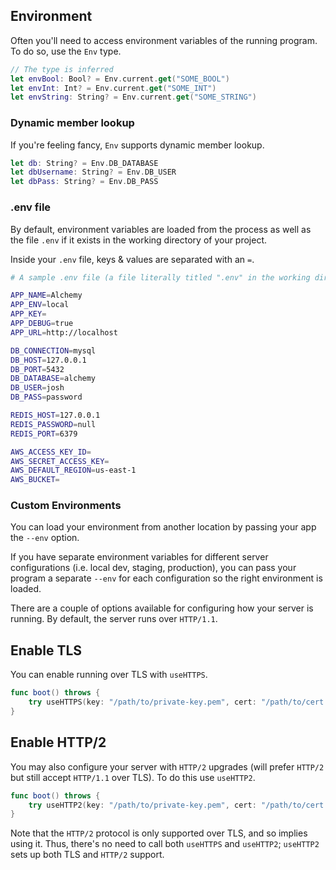 ## Environment

Often you'll need to access environment variables of the running program. To do so, use the `Env` type.

```swift
// The type is inferred
let envBool: Bool? = Env.current.get("SOME_BOOL")
let envInt: Int? = Env.current.get("SOME_INT")
let envString: String? = Env.current.get("SOME_STRING")
```

### Dynamic member lookup

If you're feeling fancy, `Env` supports dynamic member lookup.

```swift
let db: String? = Env.DB_DATABASE
let dbUsername: String? = Env.DB_USER
let dbPass: String? = Env.DB_PASS
```

### .env file

By default, environment variables are loaded from the process as well as the file `.env` if it exists in the working directory of your project.

Inside your `.env` file, keys & values are separated with an `=`.

```bash
# A sample .env file (a file literally titled ".env" in the working directory)

APP_NAME=Alchemy
APP_ENV=local
APP_KEY=
APP_DEBUG=true
APP_URL=http://localhost

DB_CONNECTION=mysql
DB_HOST=127.0.0.1
DB_PORT=5432
DB_DATABASE=alchemy
DB_USER=josh
DB_PASS=password

REDIS_HOST=127.0.0.1
REDIS_PASSWORD=null
REDIS_PORT=6379

AWS_ACCESS_KEY_ID=
AWS_SECRET_ACCESS_KEY=
AWS_DEFAULT_REGION=us-east-1
AWS_BUCKET=
```

### Custom Environments

You can load your environment from another location by passing your app the `--env` option.

If you have separate environment variables for different server configurations (i.e. local dev, staging, production), you can pass your program a separate `--env` for each configuration so the right environment is loaded.

There are a couple of options available for configuring how your server is running. By default, the server runs over `HTTP/1.1`.

## Enable TLS

You can enable running over TLS with `useHTTPS`.

```swift
func boot() throws {
    try useHTTPS(key: "/path/to/private-key.pem", cert: "/path/to/cert.pem")
}
```

## Enable HTTP/2

You may also configure your server with `HTTP/2` upgrades (will prefer `HTTP/2` but still accept `HTTP/1.1` over TLS). To do this use `useHTTP2`.

```swift
func boot() throws {
    try useHTTP2(key: "/path/to/private-key.pem", cert: "/path/to/cert.pem")
}
```

Note that the `HTTP/2` protocol is only supported over TLS, and so implies using it. Thus, there's no need to call both `useHTTPS` and `useHTTP2`; `useHTTP2` sets up both TLS and `HTTP/2` support.
